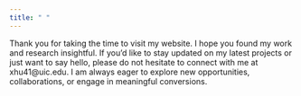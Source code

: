 ```yaml
---
title: " "
---
```


Thank you for taking the time to visit my website. I hope you found my work and research insightful. If you'd like to stay updated on my latest projects or just want to say hello, please do not hesitate to connect with me at xhu41\@uic.edu. I am always eager to explore new opportunities, collaborations, or engage in meaningful conversions.
